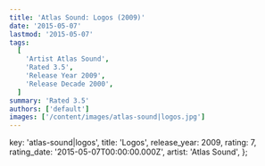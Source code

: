 ```yaml
---
title: 'Atlas Sound: Logos (2009)'
date: '2015-05-07'
lastmod: '2015-05-07'
tags:
  [
    'Artist Atlas Sound',
    'Rated 3.5',
    'Release Year 2009',
    'Release Decade 2000',
  ]
summary: 'Rated 3.5'
authors: ['default']
images: ['/content/images/atlas-sound|logos.jpg']
---
```


  key: 'atlas-sound|logos',
  title: 'Logos',
  release_year: 2009,
  rating: 7,
  rating_date: '2015-05-07T00:00:00.000Z',
  artist: 'Atlas Sound',
};

<MusicRating data={data} />
